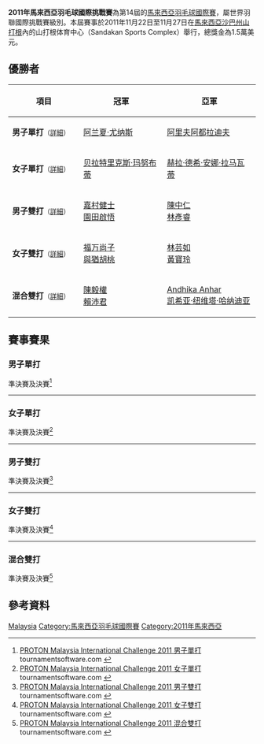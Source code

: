 {{noteTA|G1=Badminton}}
{{infobox badminton event
|name           = 2011年馬來西亞羽毛球國際挑戰賽
|image          = 
|size           = 
|caption        =
|dates          = 2011年11月22日－11月27日
|number_edition = 第14屆
|level          = 4A
|prize_money    = 1.5萬美元
|location       = {{MAS}}[[沙巴州|沙巴州]][[山打根|山打根]]
|venue          = 山打根体育中心
|previous       = 2010年馬來西亞羽毛球國際挑戰賽 
|next           = 2012年馬來西亞羽毛球國際挑戰賽
}}
'''2011年馬來西亞羽毛球國際挑戰賽'''為第14屆的[[馬來西亞羽毛球國際賽|馬來西亞羽毛球國際賽]]，屬世界羽聯國際挑戰賽級別。本屆賽事於2011年11月22日至11月27日在[[馬來西亞|馬來西亞]][[沙巴州|沙巴州]][[山打根|山打根]]內的山打根体育中心（Sandakan Sports Complex）舉行，總獎金為1.5萬美元。

== 優勝者 ==
{| class=wikitable style="font-size:small"
!width="200"|項目
!width="250"|冠軍
!width="250"|亞軍
|-
|'''男子單打'''<small>（[[#男子單打|詳細]]）</small>
|{{flagicon|INA}} [[阿兰夏·尤纳斯|阿兰夏·尤纳斯]]
|{{flagicon|MAS}} [[阿里夫阿都拉迪夫|阿里夫阿都拉迪夫]]
|-
|'''女子單打'''<small>（[[#女子單打|詳細]]）</small>
|{{flagicon|INA}} [[贝拉特里克斯·玛努布蒂|贝拉特里克斯·玛努布蒂]]
|{{flagicon|INA}} [[赫拉·德希·安娜·拉马瓦蒂|赫拉·德希·安娜·拉马瓦蒂]]
|-
|'''男子雙打'''<small>（[[#男子雙打|詳細]]）</small>
|{{flagicon|JPN}} [[嘉村健士|嘉村健士]]<br/>{{flagicon|JPN}} [[園田啟悟|園田啟悟]]
|{{flagicon|TPE}} [[陳中仁|陳中仁]]<br/>{{flagicon|TPE}} [[林彥睿|林彥睿]]
|-
|'''女子雙打'''<small>（[[#女子雙打|詳細]]）</small>
|{{flagicon|JPN}} [[福万尚子|福万尚子]]<br/>{{flagicon|JPN}} [[與猶胡桃|與猶胡桃]]
|{{flagicon|MAS}} [[林芸如|林芸如]]<br/>{{flagicon|MAS}} [[黃寶玲|黃寶玲]]
|-
|'''混合雙打'''<small>（[[#混合雙打|詳細]]）</small>
|{{flagicon|MAS}} [[陳毅權|陳毅權]]<br/>{{flagicon|MAS}} [[賴沛君|賴沛君]]
|{{flagicon|INA}} [[Andhika_Anhar|Andhika Anhar]]<br/>{{flagicon|INA}} [[凯希亚·纽维塔·哈纳迪亚|凯希亚·纽维塔·哈纳迪亚]]
|}

== 賽事賽果 ==
=== 男子單打 ===
;準決賽及決賽<ref name="MS">[http://bwf.tournamentsoftware.com/sport/draw.aspx?id=B8930AB9-57B6-4DFA-88FC-94D39207D6F4&draw=1 PROTON Malaysia International Challenge 2011 男子單打] tournamentsoftware.com {{en}}</ref>
{{4TeamBracket-Tennis3-v2
| team-width=200
| RD1-seed1=1
| RD1-team1='''{{flagicon|INA}} [[阿兰夏·尤纳斯|阿兰夏·尤纳斯]]
| RD1-score1-1='''21
| RD1-score1-2=11
| RD1-score1-3='''21
| RD1-seed2=4
| RD1-team2={{flagicon|MAS}} [[张维峰|张维峰]]
| RD1-score2-1=17
| RD1-score2-2='''21
| RD1-score2-3=16

| RD1-seed3=3
| RD1-team3='''{{flagicon|MAS}} [[阿里夫阿都拉迪夫|阿里夫阿都拉迪夫]]
| RD1-score3-1='''21
| RD1-score3-2='''21
| RD1-score3-3=
| RD1-seed4=
| RD1-team4={{flagicon|MAS}} [[祖尔法里·祖基菲里|祖尔法里·祖基菲里]]
| RD1-score4-1=14
| RD1-score4-2=15
| RD1-score4-3=

| RD2-seed1=1
| RD2-team1='''{{flagicon|INA}} [[阿兰夏·尤纳斯|阿兰夏·尤纳斯]]
| RD2-score1-1='''21
| RD2-score1-2=17
| RD2-score1-3='''21
| RD2-seed2=3
| RD2-team2={{flagicon|MAS}} [[阿里夫阿都拉迪夫|阿里夫阿都拉迪夫]]
| RD2-score2-1=12
| RD2-score2-2='''21
| RD2-score2-3=14
}}
----

=== 女子單打 ===
;準決賽及決賽<ref name="WS">[http://bwf.tournamentsoftware.com/sport/draw.aspx?id=B8930AB9-57B6-4DFA-88FC-94D39207D6F4&draw=3 PROTON Malaysia International Challenge 2011 女子單打] tournamentsoftware.com {{en}}</ref>
{{4TeamBracket-Tennis3-v2
| team-width=200
| RD1-seed1=
| RD1-team1={{flagicon|MAS}} [[謝抒芽|謝抒芽]] (中途退出)
| RD1-score1-1=''10
| RD1-score1-2=
| RD1-score1-3=
| RD1-seed2=7
| RD1-team2='''{{flagicon|INA}} [[赫拉·德希·安娜·拉马瓦蒂|赫拉·德希·安娜·拉马瓦蒂]]
| RD1-score2-1=''18
| RD1-score2-2=
| RD1-score2-3=

| RD1-seed3=
| RD1-team3={{flagicon|MAS}} [[莎娜达莎·莎妮鲁|莎娜达莎·莎妮鲁]]
| RD1-score3-1=14
| RD1-score3-2=19
| RD1-score3-3=
| RD1-seed4=6
| RD1-team4='''{{flagicon|INA}} [[贝拉特里克斯·玛努布蒂|贝拉特里克斯·玛努布蒂]]
| RD1-score4-1='''21
| RD1-score4-2='''21
| RD1-score4-3=

| RD2-seed1=7
| RD2-team1={{flagicon|INA}} [[赫拉·德希·安娜·拉马瓦蒂|赫拉·德希·安娜·拉马瓦蒂]]
| RD2-score1-1=19
| RD2-score1-2='''21
| RD2-score1-3=12
| RD2-seed2=6
| RD2-team2='''{{flagicon|INA}} [[贝拉特里克斯·玛努布蒂|贝拉特里克斯·玛努布蒂]]
| RD2-score2-1='''21
| RD2-score2-2=19
| RD2-score2-3='''21
}}
----

=== 男子雙打 ===
;準決賽及決賽<ref name="MD">[http://bwf.tournamentsoftware.com/sport/draw.aspx?id=B8930AB9-57B6-4DFA-88FC-94D39207D6F4&draw=5 PROTON Malaysia International Challenge 2011 男子雙打] tournamentsoftware.com {{en}}</ref>
{{4TeamBracket-Tennis3-v2
| team-width=200
| RD1-seed1=
| RD1-team1={{flagicon|TPE}} [[林家佑|林家佑]]<br/> {{flagicon|TPE}} [[王家閔|王家閔]]
| RD1-score1-1=8
| RD1-score1-2=18
| RD1-score1-3=
| RD1-seed2=6
| RD1-team2='''{{flagicon|TPE}} [[陳中仁|陳中仁]]<br/> {{flagicon|TPE}} [[林彥睿|林彥睿]]
| RD1-score2-1='''21
| RD1-score2-2='''21
| RD1-score2-3=

| RD1-seed3=8
| RD1-team3='''{{flagicon|JPN}} [[嘉村健士|嘉村健士]]<br/> {{flagicon|JPN}} [[園田啟悟|園田啟悟]]
| RD1-score3-1='''21
| RD1-score3-2='''21
| RD1-score3-3=
| RD1-seed4=
| RD1-team4={{flagicon|INA}} [[哈菲兹·费萨尔|哈菲兹·费萨尔]]<br/> {{flagicon|INA}} [[普特拉·伊卡·罗马|普特拉·伊卡·罗马]]
| RD1-score4-1=15
| RD1-score4-2=19
| RD1-score4-3=

| RD2-seed1=6
| RD2-team1={{flagicon|TPE}} [[陳中仁|陳中仁]]<br/> {{flagicon|TPE}} [[林彥睿|林彥睿]]
| RD2-score1-1=13
| RD2-score1-2=17
| RD2-score1-3=
| RD2-seed2=8
| RD2-team2='''{{flagicon|JPN}} [[嘉村健士|嘉村健士]]<br/> {{flagicon|JPN}} [[園田啟悟|園田啟悟]]
| RD2-score2-1='''21
| RD2-score2-2='''21
| RD2-score2-3=
}}
----

=== 女子雙打 ===
;準決賽及決賽<ref name="WD">[http://bwf.tournamentsoftware.com/sport/draw.aspx?id=B8930AB9-57B6-4DFA-88FC-94D39207D6F4&draw=7 PROTON Malaysia International Challenge 2011 女子雙打] tournamentsoftware.com {{en}}</ref>
{{4TeamBracket-Tennis3-v2
| team-width=200
| RD1-seed1=
| RD1-team1={{flagicon|SIN}} [[陈嘉园|陈嘉园]]<br/> {{flagicon|INA}} [[Dellis_Yuliana|Dellis Yuliana]]
| RD1-score1-1=17
| RD1-score1-2=20
| RD1-score1-3=
| RD1-seed2=4
| RD1-team2='''{{flagicon|JPN}} [[福万尚子|福万尚子]]<br/> {{flagicon|JPN}} [[與猶胡桃|與猶胡桃]]
| RD1-score2-1='''21
| RD1-score2-2='''22
| RD1-score2-3=

| RD1-seed3=3
| RD1-team3='''{{flagicon|MAS}} [[林芸如|林芸如]]<br/> {{flagicon|MAS}} [[黃寶玲|黃寶玲]]
| RD1-score3-1='''21
| RD1-score3-2='''21
| RD1-score3-3=
| RD1-seed4=2
| RD1-team4={{flagicon|JPN}} [[米元小春|米元小春]]<br/> {{flagicon|JPN}} [[三木佑里子|三木佑里子]]
| RD1-score4-1=13
| RD1-score4-2=13
| RD1-score4-3=

| RD2-seed1=4
| RD2-team1='''{{flagicon|JPN}} [[福万尚子|福万尚子]]<br/> {{flagicon|JPN}} [[與猶胡桃|與猶胡桃]]
| RD2-score1-1='''21
| RD2-score1-2='''21
| RD2-score1-3=
| RD2-seed2=3
| RD2-team2={{flagicon|MAS}} [[林芸如|林芸如]]<br/> {{flagicon|MAS}} [[黃寶玲|黃寶玲]]
| RD2-score2-1=16
| RD2-score2-2=13
| RD2-score2-3=
}}
----

=== 混合雙打 ===
;準決賽及決賽<ref name="XD">[http://bwf.tournamentsoftware.com/sport/draw.aspx?id=B8930AB9-57B6-4DFA-88FC-94D39207D6F4&draw=8 PROTON Malaysia International Challenge 2011 混合雙打] tournamentsoftware.com {{en}}</ref>
{{4TeamBracket-Tennis3-v2
| team-width=200
| RD1-seed1=1
| RD1-team1='''{{flagicon|MAS}} [[陳毅權|陳毅權]]<br/> {{flagicon|MAS}} [[賴沛君|賴沛君]]
| RD1-score1-1='''21
| RD1-score1-2='''21
| RD1-score1-3=
| RD1-seed2=3
| RD1-team2={{flagicon|INA}} [[普特拉·伊卡·罗马|普特拉·伊卡·罗马]]<br/> {{flagicon|INA}} [[Aris_Budiharti|Aris Budiharti]]
| RD1-score2-1=18
| RD1-score2-2=11
| RD1-score2-3=

| RD1-seed3=
| RD1-team3={{flagicon|TPE}} [[林彥睿|林彥睿]]<br/> {{flagicon|TPE}} [[吳玓蓉|吳玓蓉]]
| RD1-score3-1=15
| RD1-score3-2=16
| RD1-score3-3=
| RD1-seed4=
| RD1-team4='''{{flagicon|INA}} [[Andhika_Anhar|Andhika Anhar]]<br/> {{flagicon|INA}} [[凯希亚·纽维塔·哈纳迪亚|凯希亚·纽维塔·哈纳迪亚]]
| RD1-score4-1='''21
| RD1-score4-2='''21
| RD1-score4-3=

| RD2-seed1=1
| RD2-team1='''{{flagicon|MAS}} [[陳毅權|陳毅權]]<br/> {{flagicon|MAS}} [[賴沛君|賴沛君]]
| RD2-score1-1='''21
| RD2-score1-2='''21
| RD2-score1-3=
| RD2-seed2=
| RD2-team2={{flagicon|INA}} [[Andhika_Anhar|Andhika Anhar]]<br/> {{flagicon|INA}} [[凯希亚·纽维塔·哈纳迪亚|凯希亚·纽维塔·哈纳迪亚]]
| RD2-score2-1=18
| RD2-score2-2=17
| RD2-score2-3=
}}

== 參考資料 ==
{{Portal box|马来西亚}}
{{Reflist}}

[[Category:2011年世界羽聯國際挑戰賽|Malaysia]]
[[Category:馬來西亞羽毛球國際賽|Category:馬來西亞羽毛球國際賽]]
[[Category:2011年馬來西亞|Category:2011年馬來西亞]]